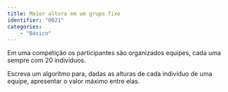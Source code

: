 ```yaml
---
title: Maior altura em um grupo fixo
identifier: "0021"
categories:
    - "Básico"
---
```

::: {#exr-0021}
Em uma competição os participantes são organizados equipes, cada uma sempre com 20\ indivíduos.

Escreva um algoritmo para, dadas as alturas de cada indivíduo de uma equipe, apresentar o valor máximo entre elas.

<!-- @sol-0021 -->
:::